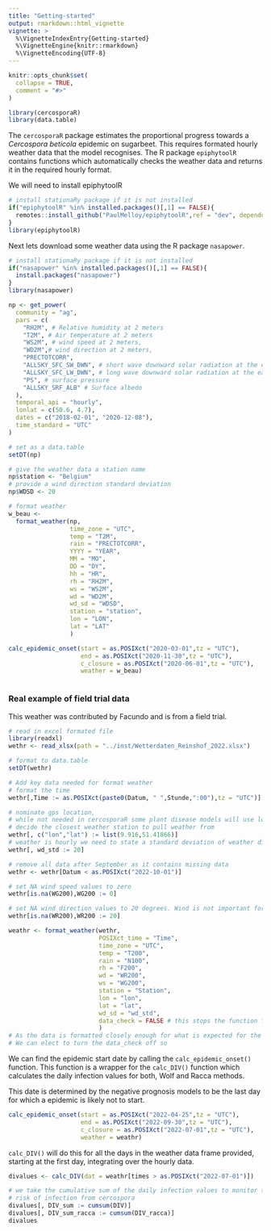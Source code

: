 ```yaml
---
title: "Getting-started"
output: rmarkdown::html_vignette
vignette: >
  %\VignetteIndexEntry{Getting-started}
  %\VignetteEngine{knitr::rmarkdown}
  %\VignetteEncoding{UTF-8}
---
```


```r
knitr::opts_chunk$set(
  collapse = TRUE,
  comment = "#>"
)
```

```r
library(cercosporaR)
library(data.table)
```

The `cercosporaR` package estimates the proportional progress towards a 
*Cercospora beticola* epidemic on sugarbeet.
This requires formated hourly weather data that the model recognises.
The R package `epiphytoolR` contains functions which automatically checks the weather
data and returns it in the required hourly format.  

We will need to install epiphytoolR  

```r
# install stationaRy package if it is not installed
if("epiphytoolR" %in% installed.packages()[,1] == FALSE){
  remotes::install_github("PaulMelloy/epiphytoolR",ref = "dev", dependencies = TRUE)
}
library(epiphytoolR)
```


Next lets download some weather data using the R package `nasapower`.
```r
# install stationaRy package if it is not installed
if("nasapower" %in% installed.packages()[,1] == FALSE){
  install.packages("nasapower")
}
library(nasapower)

np <- get_power(
  community = "ag",
  pars = c(
    "RH2M", # Relative humidity at 2 meters
    "T2M", # Air temperature at 2 meters
    "WS2M", # wind speed at 2 meters,
    "WD2M",# wind direction at 2 meters,
    "PRECTOTCORR",
    "ALLSKY_SFC_SW_DWN", # short wave downward solar radiation at the earth surface
    "ALLSKY_SFC_LW_DWN", # long wave downward solar radiation at the earth surface
    "PS", # surface pressure
    "ALLSKY_SRF_ALB" # Surface albedo
  ),
  temporal_api = "hourly",
  lonlat = c(50.6, 4.7),
  dates = c("2018-02-01", "2020-12-08"),
  time_standard = "UTC"
)

# set as a data.table
setDT(np)

# give the weather data a station name
np$station <- "Belgium"
# provide a wind direction standard deviation
np$WDSD <- 20

# format weather
w_beau <- 
  format_weather(np,
                 time_zone = "UTC",
                 temp = "T2M",
                 rain = "PRECTOTCORR",
                 YYYY = "YEAR",
                 MM = "MO",
                 DD = "DY",
                 hh = "HR",
                 rh = "RH2M",
                 ws = "WS2M",
                 wd = "WD2M",
                 wd_sd = "WDSD",
                 station = "station",
                 lon = "LON", 
                 lat = "LAT"
                 )
```

```r
calc_epidemic_onset(start = as.POSIXct("2020-03-01",tz = "UTC"),
                    end = as.POSIXct("2020-11-30",tz = "UTC"),
                    c_closure = as.POSIXct("2020-06-01",tz = "UTC"),
                    weather = w_beau)



```

### Real example of field trial data  

This weather was contributed by Facundo and is from a field trial.  

```r
# read in excel formated file
library(readxl)
wethr <- read_xlsx(path = "../inst/Wetterdaten_Reinshof_2022.xlsx")

# format to data.table
setDT(wethr)

# Add key data needed for format weather
# format the time
wethr[,Time := as.POSIXct(paste0(Datum, " ",Stunde,":00"),tz = "UTC")]

# nominate gps location, 
# while not needed in cercosporaR some plant disease models will use location to 
# decide the closest weather station to pull weather from
wethr[, c("lon","lat") := list(9.916,51.41866)]
# weather is hourly we need to state a standard deviation of weather direction
wethr[, wd_std := 20]

# remove all data after September as it contains missing data
wethr <- wethr[Datum < as.POSIXct("2022-10-01")]

# set NA wind speed values to zero
wethr[is.na(WG200),WG200 := 0]

# set NA wind direction values to 20 degrees. Wind is not important for this model
wethr[is.na(WR200),WR200 := 20]

weathr <- format_weather(wethr,
                         POSIXct_time = "Time",
                         time_zone = "UTC",
                         temp = "T200",
                         rain = "N100",
                         rh = "F200",
                         wd = "WR200",
                         ws = "WG200",
                         station = "Station",
                         lon = "lon",
                         lat = "lat",
                         wd_sd = "wd_std",
                         data_check = FALSE # this stops the function from checking for faults
                         )
# As the data is formatted closely enough for what is expected for the model. 
# We can elect to turn the data_check off so 
```

We can find the epidemic start date by calling the `calc_epidemic_onset()` function.
This function is a wrapper for the `calc_DIV()` function which calculates the daily
infection values for both, Wolf and Racca methods.

This date is determined by the negative prognosis models to be the last day for 
which a epidemic is likely not to start.  

```r
calc_epidemic_onset(start = as.POSIXct("2022-04-25",tz = "UTC"),
                    end = as.POSIXct("2022-09-30",tz = "UTC"),
                    c_closure = as.POSIXct("2022-07-01",tz = "UTC"),
                    weather = weathr)
```

  
`calc_DIV()` will do this for all the days in the weather data frame provided, starting at 
the first day, integrating over the hourly data.  

```r
divalues <- calc_DIV(dat = weathr[times > as.POSIXct("2022-07-01")])

# we take the cumulative sum of the daily infection values to monitor the increasing
# risk of infection from cercospora
divalues[, DIV_sum := cumsum(DIV)]
divalues[, DIV_sum_racca := cumsum(DIV_racca)]
divalues
```


